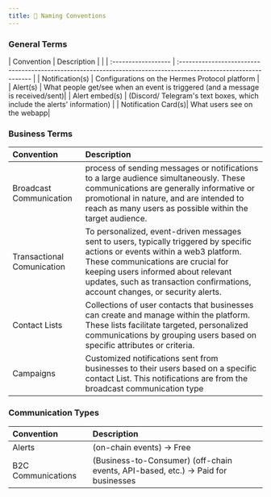 ```yaml
---
title: 🔖 Naming Conventions
---
```


### General Terms

 | Convention          | Description |                                                                                                   | 
 | :------------------ | :-------------------------------------------------------------------------------------------------------------- |
 | Notification(s)     |  Configurations on the Hermes Protocol platform  |
 | Alert(s)            | What people get/see when an event is triggered (and a message is received/sent)|
 | Alert embed(s)      | (Discord/ Telegram's text boxes, which include the alerts' information) |
 | Notification Card(s)| What users see on the webapp|
 

### Business Terms

|Convention| Description|
| :------------------- | :----------------- |
| Broadcast Communication | process of sending messages or notifications to a large audience simultaneously. These communications are generally informative or promotional in nature, and are intended to reach as many users as possible within the target audience. |
| Transactional Comunication| To personalized, event-driven messages sent to users, typically triggered by specific actions or events within a web3 platform. These communications are crucial for keeping users informed about relevant updates, such as transaction confirmations, account changes, or security alerts.  |
| Contact Lists | Collections of user contacts that businesses can create and manage within the platform. These lists facilitate targeted, personalized communications by grouping users based on specific attributes or criteria. |
| Campaigns | Customized notifications sent from businesses to their users based on a specific contact List. This notifications are from the broadcast communication type |


### Communication Types

| Convention         | Description                                                                       | 
| :----------------- | :-------------------------------------------------------------------------------- |
| Alerts             | (on-chain events) -> Free                                                         |
| B2C Communications | (Business-to-Consumer) (off-chain events, API-based, etc.) -> Paid for businesses |




